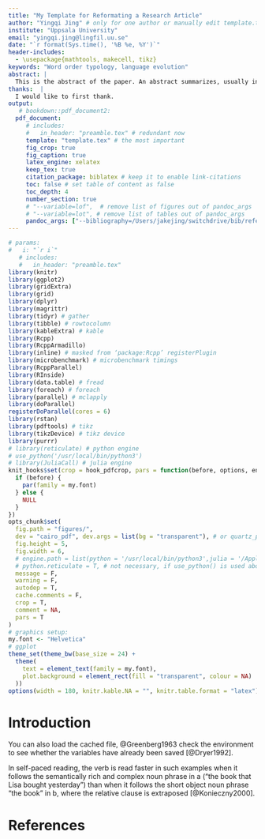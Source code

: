 ```yaml
---
title: "My Template for Reformating a Research Article"
author: "Yingqi Jing" # only for one author or manually edit template.tex
institute: "Uppsala University"
email: "yingqi.jing@lingfil.uu.se"
date: "`r format(Sys.time(), '%B %e, %Y')`"
header-includes:
  - \usepackage{mathtools, makecell, tikz}
keywords: "Word order typology, language evolution"
abstract: |
  This is the abstract of the paper. An abstract summarizes, usually in one paragraph of 300 words or less, the major aspects of the entire paper in a prescribed sequence that includes: 1) the overall purpose of the study and the research problem(s) you investigated; 2) the basic design of the study; 3) major findings or trends found as a result of your analysis; and, 4) a brief summary of your interpretations and conclusions.
thanks:  |
  I would like to first thank.  
output: 
   # bookdown::pdf_document2:
  pdf_document:
     # includes:
     #   in_header: "preamble.tex" # redundant now
     template: "template.tex" # the most important
     fig_crop: true
     fig_caption: true
     latex_engine: xelatex
     keep_tex: true
     citation_package: biblatex # keep it to enable link-citations
     toc: false # set table of content as false
     toc_depth: 4
     number_section: true
     # "--variable=lof",  # remove list of figures out of pandoc_args
     # "--variable=lot", # remove list of tables out of pandoc_args
     pandoc_args: ["--bibliography=/Users/jakejing/switchdrive/bib/references.bib", "--csl=/Users/jakejing/switchdrive/bib/unified-style-linguistics.csl"]
---
```


```r
# params:
#   i: "`r i`"
   # includes:
   #   in_header: "preamble.tex"
library(knitr)
library(ggplot2)
library(gridExtra)
library(grid)
library(dplyr)
library(magrittr)
library(tidyr) # gather
library(tibble) # rowtocolumn
library(kableExtra) # kable
library(Rcpp)
library(RcppArmadillo)
library(inline) # masked from ‘package:Rcpp’ registerPlugin
library(microbenchmark) # microbenchmark timings
library(RcppParallel)
library(RInside)
library(data.table) # fread
library(foreach) # foreach
library(parallel) # mclapply
library(doParallel)
registerDoParallel(cores = 6)
library(rstan)
library(pdftools) # tikz
library(tikzDevice) # tikz device
library(purrr)
# library(reticulate) # python engine
# use_python('/usr/local/bin/python3')
# library(JuliaCall) # julia engine
knit_hooks$set(crop = hook_pdfcrop, pars = function(before, options, envir) {
  if (before) {
    par(family = my.font)
  } else {
    NULL
  }
})
opts_chunk$set(
  fig.path = "figures/",
  dev = "cairo_pdf", dev.args = list(bg = "transparent"), # or quartz_pdf (for lattice)
  fig.height = 5,
  fig.width = 6,
  # engine.path = list(python = '/usr/local/bin/python3',julia = '/Applications/Julia-1.5.app/Contents/Resources/julia/bin'),
  # python.reticulate = T, # not necessary, if use_python() is used above
  message = F,
  warning = F,
  autodep = T,
  cache.comments = F,
  crop = T,
  comment = NA,
  pars = T
)
# graphics setup:
my.font <- "Helvetica"
# ggplot
theme_set(theme_bw(base_size = 24) +
  theme(
    text = element_text(family = my.font),
    plot.background = element_rect(fill = "transparent", colour = NA)
  ))
options(width = 180, knitr.kable.NA = "", knitr.table.format = "latex")
```


\clearpage

Introduction
============

You can also load the cached file, @Greenberg1963 check the environment to see whether the variables have already been saved [@Dryer1992].

In self-paced reading, the verb is read faster in such examples when it follows the semantically rich and complex noun phrase in \ref{ex-german}a (“the book that Lisa bought yesterday”) than when it follows the short object noun phrase “the book” in \ref{ex-german}b, where the relative clause is extraposed [@Konieczny2000].

\begin{exe} \ex Expectation-based facilitation in German \label{ex-german}
\begin{xlist}
\ex \gll Er hat das Buch, [das Lisa gestern gekauft hatte], hingelegt.\\
         he has the book that Lisa yesterday bought had laid.down\\
\ex  \gll Er hat das Buch hingelegt, [das Lisa gestern gekauft hatte].\\
        he has the book laid.down that Lisa yesterday bought had\\
       \glt ‘He has laid down the book that Lisa had bought yesterday.’ 
\end{xlist}
\end{exe}

References
==========

